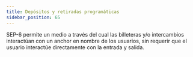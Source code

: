 ```yaml
---
title: Depósitos y retiradas programáticas
sidebar_position: 65
---
```



SEP-6 permite un medio a través del cual las billeteras y/o intercambios interactúan con un anchor en nombre de los usuarios, sin requerir que el usuario interactúe directamente con la entrada y salida.

<DocCardList />
